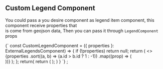 ## Custom Legend Component

You could pass a you desire component as legend item component, this component receive properties that  
is come from geojson data, Then you can pass it through ```LegendComponent``` props


<CustomLegend />


<SyntaxHighlighter>
  {`
const CustomLegendComponent = ({ properties }: ExternalLegendsComponent) => {
  if (!properties) return null;
  return (
    <>
      {properties
        .sort((a, b) => (a.id > b.id ? 1 : -1))
        .map((prop) => (
          <div key={prop.id} style={{ padding: 4 }}>
            <NumberFormat
              format="(###) ###-####"
              mask="_"
              readOnly
              value={prop.id}
              style={{ color: prop.color }}
            />
          </div>
        ))}
    </>
  );
};
 return(
  return (
    <HesabaTimeDimension
      mapProps={{
        center: [35.76498031616211, 51.33673858642578],
        zoom: 13,
        zoomControl: false,
      }}
      data={data}
      LegendComponent={CustomLegendComponent}
    />
  );
 )
}
`}
</SyntaxHighlighter>
;
